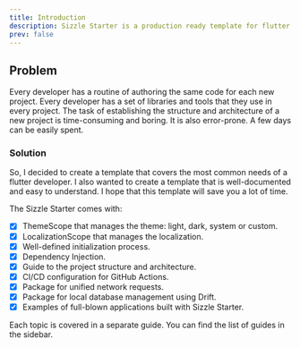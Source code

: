 ```yaml
---
title: Introduction
description: Sizzle Starter is a production ready template for flutter applications.
prev: false
---
```


## Problem

Every developer has a routine of authoring the same code for each new project.
Every developer has a set of libraries and tools that they use in every project.
The task of establishing the structure and architecture of a new project
is time-consuming and boring. It is also error-prone. A few days can be easily spent.

### Solution

So, I decided to create a template that covers the most common needs
of a flutter developer. I also wanted to create a template that is well-documented
and easy to understand. I hope that this template will save you a lot of time.

The Sizzle Starter comes with:

- [x] ThemeScope that manages the theme: light, dark, system or custom.
- [x] LocalizationScope that manages the localization.
- [x] Well-defined initialization process.
- [x] Dependency Injection.
- [x] Guide to the project structure and architecture.
- [x] CI/CD configuration for GitHub Actions.
- [x] Package for unified network requests.
- [x] Package for local database management using Drift.
- [x] Examples of full-blown applications built with Sizzle Starter.

Each topic is covered in a separate guide. You can find the list of guides in
the sidebar.
